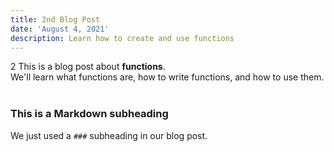 ```yaml
---
title: 2nd Blog Post
date: 'August 4, 2021'
description: Learn how to create and use functions
---
```


<div>
    2
    This is a blog post about <strong>functions</strong>. <br/>
    We'll learn what functions are, how to write functions, and how to use them.
</div>

<br/>

### This is a Markdown subheading
We just used a `###` subheading in our blog post.

